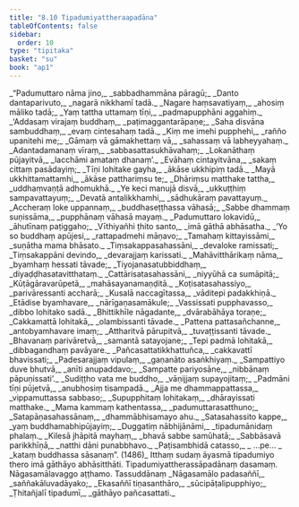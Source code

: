 ```yaml
---
title: "8.10 Tipadumiyattheraapadāna"
tableOfContents: false
sidebar:
  order: 10
type: "tipitaka"
basket: "su"
book: "ap1"
---
```



<DynamicBreadcrumb />

<Division number="48" book="ap1" bookNo="20" page="137">

<Paragraph number="1654" type="verses" book="ap1">
_“Padumuttaro nāma jino,_  
_sabbadhammāna pāragū;_  
_Danto dantaparivuto,_  
_nagarā nikkhamī tadā._  

</Paragraph>

</Division>
<Division number="49" book="ap1" bookNo="20" page="137">

<Paragraph number="1655" type="verses" book="ap1">
_Nagare haṃsavatiyaṃ,_  
_ahosiṃ māliko tadā;_  
_Yaṃ tattha uttamaṃ tīṇi,_  
_padmapupphāni aggahiṃ._  

</Paragraph>

</Division>
<Division number="50" book="ap1" bookNo="20" page="137">

<Paragraph number="1656" type="verses" book="ap1">
_‘Addasaṃ virajaṃ buddhaṃ,_  
_paṭimaggantarāpaṇe;_  
_Saha disvāna sambuddhaṃ,_  
_evaṃ cintesahaṃ tadā._  

</Paragraph>

</Division>
<Division number="51" book="ap1" bookNo="20" page="137">

<Paragraph number="1657" type="verses" book="ap1">
_Kiṃ me imehi pupphehi,_  
_rañño upanitehi me;_  
_Gāmaṃ vā gāmakhettaṃ vā,_  
_sahassaṃ vā labheyyahaṃ._  

</Paragraph>

</Division>
<Division number="52" book="ap1" bookNo="20" page="137">

<Paragraph number="1658" type="verses" book="ap1">
_Adantadamanaṃ vīraṃ,_  
_sabbasattasukhāvahaṃ;_  
_Lokanāthaṃ pūjayitvā,_  
_lacchāmi amataṃ dhanaṃ’._  

</Paragraph>

</Division>
<Division number="53" book="ap1" bookNo="20" page="137">

<Paragraph number="1659" type="verses" book="ap1">
_Evāhaṃ cintayitvāna,_  
_sakaṃ cittaṃ pasādayiṃ;_  
_Tīṇi lohitake gayha,_  
_ākāse ukkhipiṃ tadā._  

</Paragraph>

</Division>
<Division number="54" book="ap1" bookNo="20" page="137">

<Paragraph number="1660" type="verses" book="ap1">
_Mayā ukkhittamattamhi,_  
_ākāse patthariṃsu te;_  
_Dhāriṃsu matthake tattha,_  
_uddhaṃvaṇṭā adhomukhā._  

</Paragraph>

</Division>
<Division number="55" book="ap1" bookNo="20" page="137">

<Paragraph number="1661" type="verses" book="ap1">
_Ye keci manujā disvā,_  
_ukkuṭṭhiṃ sampavattayuṃ;_  
_Devatā antalikkhamhi,_  
_sādhukāraṃ pavattayuṃ._  

</Paragraph>

</Division>
<Division number="56" book="ap1" bookNo="20" page="137">

<Paragraph number="1662" type="verses" book="ap1">
_Accheraṃ loke uppannaṃ,_  
_buddhaseṭṭhassa vāhasā;_  
_Sabbe dhammaṃ suṇissāma,_  
_pupphānaṃ vāhasā mayaṃ._  

</Paragraph>

</Division>
<Division number="57" book="ap1" bookNo="20" page="137">

<Paragraph number="1663" type="verses" book="ap1">
_Padumuttaro lokavidū,_  
_āhutīnaṃ paṭiggaho;_  
_Vīthiyañhi ṭhito santo,_  
_imā gāthā abhāsatha._  

</Paragraph>

</Division>
<Division number="58" book="ap1" bookNo="20" page="137">

<Paragraph number="1664" type="verses" book="ap1">
_‘Yo so buddhaṃ apūjesi,_  
_rattapadmehi māṇavo;_  
_Tamahaṃ kittayissāmi,_  
_suṇātha mama bhāsato._  

</Paragraph>

</Division>
<Division number="59" book="ap1" bookNo="20" page="137">

<Paragraph number="1665" type="verses" book="ap1">
_Tiṃsakappasahassāni,_  
_devaloke ramissati;_  
_Tiṃsakappāni devindo,_  
_devarajjaṃ karissati._  

</Paragraph>

</Division>
<Division number="60" book="ap1" bookNo="20" page="138">

<Paragraph number="1666" type="verses" book="ap1">
_Mahāvitthārikaṃ nāma,_  
_byamhaṃ hessati tāvade;_  
_Tiyojanasatubbiddhaṃ,_  
_diyaḍḍhasatavitthataṃ._  

</Paragraph>

</Division>
<Division number="61" book="ap1" bookNo="20" page="138">

<Paragraph number="1667" type="verses" book="ap1">
_Cattārisatasahassāni,_  
_niyyūhā ca sumāpitā;_  
_Kūṭāgāravarūpetā,_  
_mahāsayanamaṇḍitā._  

</Paragraph>

</Division>
<Division number="62" book="ap1" bookNo="20" page="138">

<Paragraph number="1668" type="verses" book="ap1">
_Koṭisatasahassiyo,_  
_parivāressanti accharā;_  
_Kusalā naccagītassa,_  
_vāditepi padakkhiṇā._  

</Paragraph>

</Division>
<Division number="63" book="ap1" bookNo="20" page="138">

<Paragraph number="1669" type="verses" book="ap1">
_Etādise byamhavare,_  
_nārīgaṇasamākule;_  
_Vassissati pupphavasso,_  
_dibbo lohitako sadā._  

</Paragraph>

</Division>
<Division number="64" book="ap1" bookNo="20" page="138">

<Paragraph number="1670" type="verses" book="ap1">
_Bhittikhīle nāgadante,_  
_dvārabāhāya toraṇe;_  
_Cakkamattā lohitakā,_  
_olambissanti tāvade._  

</Paragraph>

</Division>
<Division number="65" book="ap1" bookNo="20" page="138">

<Paragraph number="1671" type="verses" book="ap1">
_Pattena pattasañchanne,_  
_antobyamhavare imaṃ;_  
_Attharitvā pārupitvā,_  
_tuvaṭṭissanti tāvade._  

</Paragraph>

</Division>
<Division number="66" book="ap1" bookNo="20" page="138">

<Paragraph number="1672" type="verses" book="ap1">
_Bhavanaṃ parivāretvā,_  
_samantā satayojane;_  
_Tepi padmā lohitakā,_  
_dibbagandhaṃ pavāyare._  

</Paragraph>

</Division>
<Division number="67" book="ap1" bookNo="20" page="138">

<Paragraph number="1673" type="verses" book="ap1">
_Pañcasattatikkhattuñca,_  
_cakkavattī bhavissati;_  
_Padesarajjaṃ vipulaṃ,_  
_gaṇanāto asaṅkhiyaṃ._  

</Paragraph>

</Division>
<Division number="68" book="ap1" bookNo="20" page="138">

<Paragraph number="1674" type="verses" book="ap1">
_Sampattiyo duve bhutvā,_  
_anīti anupaddavo;_  
_Sampatte pariyosāne,_  
_nibbānaṃ pāpuṇissati’._  

</Paragraph>

</Division>
<Division number="69" book="ap1" bookNo="20" page="138">

<Paragraph number="1675" type="verses" book="ap1">
_Sudiṭṭho vata me buddho,_  
_vāṇijjaṃ supayojitaṃ;_  
_Padmāni tīṇi pūjetvā,_  
_anubhosiṃ tisampadā._  

</Paragraph>

</Division>
<Division number="70" book="ap1" bookNo="20" page="138">

<Paragraph number="1676" type="verses" book="ap1">
_Ajja me dhammappattassa,_  
_vippamuttassa sabbaso;_  
_Supupphitaṃ lohitakaṃ,_  
_dhārayissati matthake._  

</Paragraph>

</Division>
<Division number="71" book="ap1" bookNo="20" page="138">

<Paragraph number="1677" type="verses" book="ap1">
_Mama kammaṃ kathentassa,_  
_padumuttarasatthuno;_  
_Satapāṇasahassānaṃ,_  
_dhammābhisamayo ahu._  

</Paragraph>

</Division>
<Division number="72" book="ap1" bookNo="20" page="138">

<Paragraph number="1678" type="verses" book="ap1">
_Satasahassito kappe,_  
_yaṃ buddhamabhipūjayiṃ;_  
_Duggatiṃ nābhijānāmi,_  
_tipadumānidaṃ phalaṃ._  

</Paragraph>

</Division>
<Division number="73" book="ap1" bookNo="20" page="139">

<Paragraph number="1679" type="verses" book="ap1">
_Kilesā jhāpitā mayhaṃ,_  
_bhavā sabbe samūhatā;_  
_Sabbāsavā parikkhīṇā,_  
_natthi dāni punabbhavo._  

</Paragraph>

</Division>
<Division number="74" book="ap1" bookNo="20" page="139">

<Paragraph number="1680" type="verses" book="ap1">
_Paṭisambhidā catasso,_  
_ …pe… _  
_kataṃ buddhassa sāsanaṃ”. (1486)_  

</Paragraph>

<Paragraph number="1681" book="ap1">
Itthaṃ sudaṃ āyasmā tipadumiyo thero imā gāthāyo abhāsitthāti.

</Paragraph>
</Division>

<Paragraph number="1682" type="center" book="ap1">
Tipadumiyattherassāpadānaṃ dasamaṃ.



</Paragraph>

<Paragraph number="1683" type="center" book="ap1">
Nāgasamālavaggo aṭṭhamo.



</Paragraph>

<Paragraph number="1684" type="center" book="ap1">
Tassuddānaṃ


</Paragraph>

<Paragraph number="1685" type="verses" book="ap1">
_Nāgasamālo padasaññī,_  
_saññakāluvadāyako;_  
_Ekasaññī tiṇasanthāro,_  
_sūcipāṭalipupphiyo;_  
_Ṭhitañjalī tipadumī,_  
_gāthāyo pañcasattati._
</Paragraph>